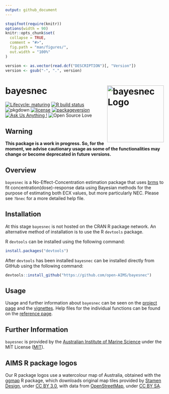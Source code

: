 ```yaml
---
output: github_document
---
```


<!-- README.md is generated from README.Rmd. Please edit that file -->

```r
stopifnot(require(knitr))
options(width = 90)
knitr::opts_chunk$set(
  collapse = TRUE,
  comment = "#>",
  fig.path = "man/figures/",
  out.width = "100%"
)
```

```r
version <- as.vector(read.dcf("DESCRIPTION")[, "Version"])
version <- gsub("-", ".", version)
```

# bayesnec <img src="man/figures/logo.png" width = 180 alt="bayesnec Logo" align="right" />

<!-- badges: start -->
[![Lifecycle: maturing](https://img.shields.io/badge/lifecycle-maturing-blue.svg)](https://www.tidyverse.org/lifecycle/#maturing)
[![R build status](https://github.com/open-AIMS/bayesnec/workflows/R-CMD-check/badge.svg)](https://github.com/open-AIMS/bayesnec/actions)
![pkgdown](https://github.com/open-AIMS/bayesnec/workflows/pkgdown/badge.svg)
[![license](https://img.shields.io/badge/license-MIT + file LICENSE-lightgrey.svg)](https://choosealicense.com/)
[![packageversion](https://img.shields.io/badge/Package%20version-`r version`-orange.svg)](commits/master)
[![Ask Us Anything
\!](https://img.shields.io/badge/Ask%20us-anything-1abc9c.svg)](https://github.com/open-AIMS/bayesnec/issues/new)
![Open Source
Love](https://badges.frapsoft.com/os/v2/open-source.svg?v=103)
<!-- badges: end -->

## Warning

**This package is a work in progress. So, for the moment, we advise cautionary usage as some of the functionalities may change or become deprecated in future versions.**

## Overview 

`bayesnec` is a No-Effect-Concentration estimation package that uses [brms](https://github.com/paul-buerkner/brms) to fit concentration(dose)-response data using Bayesian methods for the purpose of estimating both ECX values, but more particularly NEC. Please see `?bnec` for a more detailed help file.

## Installation

At this stage `bayesnec` is not hosted on the CRAN R package network.
An alternative method of installation is to use the R `devtools` package.

R `devtools` can be installed using the following command:

```r
install.packages("devtools")
```

After `devtools` has been installed `bayesnec` can be installed directly from GitHub using the following command:

```r
devtools::install_github("https://github.com/open-AIMS/bayesnec")
```

## Usage

Usage and further information about `bayesnec` can be seen on the [project
page](https://open-aims.github.io/bayesnec) and the [vignettes](https://open-aims.github.io/bayesnec/articles/). Help files for the individual functions can be found on the [reference page](https://open-aims.github.io/bayesnec/reference/).

## Further Information

`bayesnec` is provided by the [Australian Institute of Marine Science](https://www.aims.gov.au) under the MIT License ([MIT](http://opensource.org/licenses/MIT)).

## AIMS R package logos

Our R package logos use a watercolour map of Australia, obtained with the [ggmap](https://CRAN.R-project.org/package=ggmap) R package, which downloads original map tiles provided by [Stamen Design](http://stamen.com), under [CC BY 3.0](http://creativecommons.org/licenses/by/3.0), with data from [OpenStreetMap](http://openstreetmap.org), under [CC BY SA](http://creativecommons.org/licenses/by-sa/3.0).
